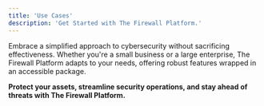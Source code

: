 ```yaml
---
title: 'Use Cases'
description: 'Get Started with The Firewall Platform.'
---
```




Embrace a simplified approach to cybersecurity without sacrificing effectiveness. Whether you're a small business or a large enterprise, The Firewall Platform adapts to your needs, offering robust features wrapped in an accessible package.

**Protect your assets, streamline security operations, and stay ahead of threats with The Firewall Platform.**
